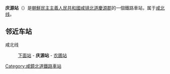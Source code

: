 {{unreferenced|time=2015-02-02T03:16:22+00:00}}
{{朝鮮半島車站資訊
|公司色 = blue
|文字色 = 
|站名 = 庆源站
|圖片 = 
|pxl = 
|圖片說明 =
|前一站 = [[下面站|下面]]
|前一站距離 = 4.3
|後一站距離 = 7.3
|後一站 = [[农圃站|农圃]]
|所屬路線 = [[咸北线|咸北线]]
|距離 = 214.8
|起點站 = [[青岩站|青岩]]
|諺文 = 경원역
|朝鮮漢字 = 慶源驛
|文觀部式 = Gyeongwon-yeok
|馬-賴式 = Kyŏngwŏn-yŏk
|副站名 = 
|車站編號 = 
|停站路線數 = 
|所屬公司 = [[朝鮮民主主義人民共和國鐵道省|朝鮮民主主義人民共和國鐵道省]]
|所在地 =[[咸镜北道|咸镜北道]][[庆源郡|庆源郡]]<br/>{{coord|42.8133|130.2063|region:ch_type:railwaystation|display=inline,title}}
|車站構造 = 地面车站
|月台配置 = 
|啟用年月日 =
|廢站年月日 = 
|上下車人次 = 
|統計年度 = 
|轉車 = 
|備註 = 
|全寬備註 = 
}}

'''庆源站'''（{{lang-ko|경원역}}）是[[朝鮮民主主義人民共和國|朝鮮民主主義人民共和國]][[咸镜北道|咸镜北道]][[慶源郡|慶源郡]]的一個鐵路車站，属于[[咸北线|咸北线]]。

==邻近车站==
咸北线
:[[下面站|下面站]] - '''庆源站''' - [[农圃站|农圃站]]

{{朝鲜铁路小作品}}

{{咸北线}}

[[Category:咸鏡北道鐵路車站|Category:咸鏡北道鐵路車站]]